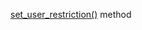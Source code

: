 [set_user_restriction()](/docs/toloka-kit/reference/toloka.client.TolokaClient.set_user_restriction) method
